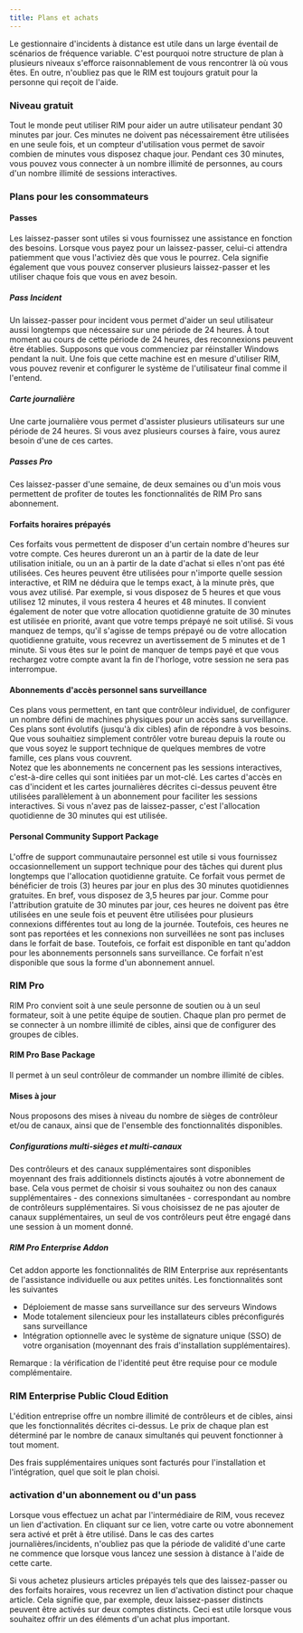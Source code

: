 ```yaml
---
title: Plans et achats
---
```



Le gestionnaire d'incidents à distance est utile dans un large éventail de scénarios de fréquence variable. C'est pourquoi notre structure de plan à plusieurs niveaux s'efforce raisonnablement de vous rencontrer là où vous êtes. En outre, n'oubliez pas que le RIM est toujours gratuit pour la personne qui reçoit de l'aide.

### Niveau gratuit

Tout le monde peut utiliser RIM pour aider un autre utilisateur pendant 30 minutes par jour. Ces minutes ne doivent pas nécessairement être utilisées en une seule fois, et un compteur d'utilisation vous permet de savoir combien de minutes vous disposez chaque jour. Pendant ces 30 minutes, vous pouvez vous connecter à un nombre illimité de personnes, au cours d'un nombre illimité de sessions interactives.

### Plans pour les consommateurs

#### Passes

Les laissez-passer sont utiles si vous fournissez une assistance en fonction des besoins. Lorsque vous payez pour un laissez-passer, celui-ci attendra patiemment que vous l'activiez dès que vous le pourrez. Cela signifie également que vous pouvez conserver plusieurs laissez-passer et les utiliser chaque fois que vous en avez besoin.

##### Pass Incident

Un laissez-passer pour incident vous permet d'aider un seul utilisateur aussi longtemps que nécessaire sur une période de 24 heures. À tout moment au cours de cette période de 24 heures, des reconnexions peuvent être établies. Supposons que vous commenciez par réinstaller Windows pendant la nuit. Une fois que cette machine est en mesure d'utiliser RIM, vous pouvez revenir et configurer le système de l'utilisateur final comme il l'entend.

##### Carte journalière

Une carte journalière vous permet d'assister plusieurs utilisateurs sur une période de 24 heures. Si vous avez plusieurs courses à faire, vous aurez besoin d'une de ces cartes.

##### Passes Pro

Ces laissez-passer d'une semaine, de deux semaines ou d'un mois vous permettent de profiter de toutes les fonctionnalités de RIM Pro sans abonnement.

#### Forfaits horaires prépayés

Ces forfaits vous permettent de disposer d'un certain nombre d'heures sur votre compte. Ces heures dureront un an à partir de la date de leur utilisation initiale, ou un an à partir de la date d'achat si elles n'ont pas été utilisées.
Ces heures peuvent être utilisées pour n'importe quelle session interactive, et RIM ne déduira que le temps exact, à la minute près, que vous avez utilisé. Par exemple, si vous disposez de 5 heures et que vous utilisez 12 minutes, il vous restera 4 heures et 48 minutes. Il convient également de noter que votre allocation quotidienne gratuite de 30 minutes est utilisée en priorité, avant que votre temps prépayé ne soit utilisé. Si vous manquez de temps, qu'il s'agisse de temps prépayé ou de votre allocation quotidienne gratuite, vous recevrez un avertissement de 5 minutes et de 1 minute. Si vous êtes sur le point de manquer de temps payé et que vous rechargez votre compte avant la fin de l'horloge, votre session ne sera pas interrompue.

#### Abonnements d'accès personnel sans surveillance

Ces plans vous permettent, en tant que contrôleur individuel, de configurer un nombre défini de machines physiques pour un accès sans surveillance. Ces plans sont évolutifs (jusqu'à dix cibles) afin de répondre à vos besoins. Que vous souhaitiez simplement contrôler votre bureau depuis la route ou que vous soyez le support technique de quelques membres de votre famille, ces plans vous couvrent.  
Notez que les abonnements ne concernent pas les sessions interactives, c'est-à-dire celles qui sont initiées par un mot-clé. Les cartes d'accès en cas d'incident et les cartes journalières décrites ci-dessus peuvent être utilisées parallèlement à un abonnement pour faciliter les sessions interactives. Si vous n'avez pas de laissez-passer, c'est l'allocation quotidienne de 30 minutes qui est utilisée.

#### Personal Community Support Package

L'offre de support communautaire personnel est utile si vous fournissez occasionnellement un support technique pour des tâches qui durent plus longtemps que l'allocation quotidienne gratuite. Ce forfait vous permet de bénéficier de trois (3) heures par jour en plus des 30 minutes quotidiennes gratuites. En bref, vous disposez de 3,5 heures par jour. Comme pour l'attribution gratuite de 30 minutes par jour, ces heures ne doivent pas être utilisées en une seule fois et peuvent être utilisées pour plusieurs connexions différentes tout au long de la journée. Toutefois, ces heures ne sont pas reportées et les connexions non surveillées ne sont pas incluses dans le forfait de base. Toutefois, ce forfait est disponible en tant qu'addon pour les abonnements personnels sans surveillance. Ce forfait n'est disponible que sous la forme d'un abonnement annuel.

### RIM Pro

RIM Pro convient soit à une seule personne de soutien ou à un seul formateur, soit à une petite équipe de soutien. Chaque plan pro permet de se connecter à un nombre illimité de cibles, ainsi que de configurer des groupes de cibles.

#### RIM Pro Base Package

Il permet à un seul contrôleur de commander un nombre illimité de cibles.

#### Mises à jour

Nous proposons des mises à niveau du nombre de sièges de contrôleur et/ou de canaux, ainsi que de l'ensemble des fonctionnalités disponibles.

##### Configurations multi-sièges et multi-canaux

Des contrôleurs et des canaux supplémentaires sont disponibles moyennant des frais additionnels distincts ajoutés à votre abonnement de base. Cela vous permet de choisir si vous souhaitez ou non des canaux supplémentaires - des connexions simultanées - correspondant au nombre de contrôleurs supplémentaires. Si vous choisissez de ne pas ajouter de canaux supplémentaires, un seul de vos contrôleurs peut être engagé dans une session à un moment donné. 

##### RIM Pro Enterprise Addon

Cet addon apporte les fonctionnalités de RIM Enterprise aux représentants de l'assistance individuelle ou aux petites unités. Les fonctionnalités sont les suivantes
* Déploiement de masse sans surveillance sur des serveurs Windows
* Mode totalement silencieux pour les installateurs cibles préconfigurés sans surveillance
* Intégration optionnelle avec le système de signature unique (SSO) de votre organisation (moyennant des frais d'installation supplémentaires).

Remarque : la vérification de l'identité peut être requise pour ce module complémentaire.

### RIM Enterprise Public Cloud Edition

L'édition entreprise offre un nombre illimité de contrôleurs et de cibles, ainsi que les fonctionnalités décrites ci-dessus. Le prix de chaque plan est déterminé par le nombre de canaux simultanés qui peuvent fonctionner à tout moment.

Des frais supplémentaires uniques sont facturés pour l'installation et l'intégration, quel que soit le plan choisi.  

### activation d'un abonnement ou d'un pass

Lorsque vous effectuez un achat par l'intermédiaire de RIM, vous recevez un lien d'activation. En cliquant sur ce lien, votre carte ou votre abonnement sera activé et prêt à être utilisé. Dans le cas des cartes journalières/incidents, n'oubliez pas que la période de validité d'une carte ne commence que lorsque vous lancez une session à distance à l'aide de cette carte.

Si vous achetez plusieurs articles prépayés tels que des laissez-passer ou des forfaits horaires, vous recevrez un lien d'activation distinct pour chaque article. Cela signifie que, par exemple, deux laissez-passer distincts peuvent être activés sur deux comptes distincts. Ceci est utile lorsque vous souhaitez offrir un des éléments d'un achat plus important.
